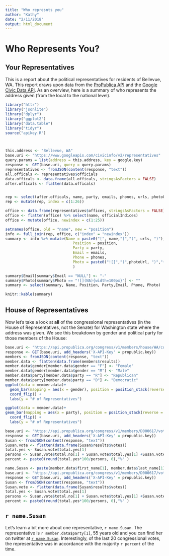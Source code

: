 ```yaml
---
title: "Who represnts you"
author: "Kathy"
date: "2/11/2018"
output: html_document
---
```


# Who Represents You?
## Your Representatives

This is a report about the political representatives for residents of Bellevue, WA. This report draws upon data from the [ProPublica API](https://projects.propublica.org/api-docs/congress-api/) and the [Google Civic Data API](https://developers.google.com/civic-information/). As an overview, here is a summary of who represents the address given (from the local to the national level).

```r
library("httr")
library("jsonlite")
library("dplyr")
library("ggplot2")
library("data.table")
library("tidyr")
source("apikey.R")



this.address <- "Bellevue, WA"
base.uri <- "https://www.googleapis.com/civicinfo/v2/representatives"
query.params = list(address = this.address, key = google.key)
response <- GET(base.uri, query = query.params)
representatives <- fromJSON(content(response, "text"))
all.officals <- representatives$officials
data.officals <- data.frame(all.officals, stringsAsFactors = FALSE)
after.officals <- flatten(data.officals)


rep <- select(after.officals, name, party, emails, phones, urls, photoUrl)
rep <- mutate(rep, index = c(1:26))

office <- data.frame(representatives$offices, stringsAsFactors = FALSE)
office <- flatten(office) %>% select(name, officialIndices)
office <- mutate(office, newindex = c(1:25))

setnames(office, old = "name", new = "position")
info <- full_join(rep, office, c("index" = "newindex"))
summary <- info %>% mutate(Name = paste0("[", name,"]","(", urls, ")"),
                              Position = position,
                              Party = party,
                              Email = emails,
                              Phone = phones,
                              Photo = paste0("![]","(",photoUrl, ")","{width=100px}")
                              )

summary$Email[summary$Email == "NULL"] <- "-"
summary$Photo[summary$Photo == "![](NA){width=100px}"] <- ""
summary <- select(summary, Name, Position, Party,Email, Phone, Photo)

```


```r
knitr::kable(summary)
```

## House of Representatives
Now let’s take a look at **all** of the congressional representatives (in the House of Representatives, not the Senate) for Washington state where the address was given. We see this breakdown by gender and political party for those members of the House:

```r
base.uri <- "https://api.propublica.org/congress/v1/members/house/WA/current.json"
response <- GET(base.uri, add_headers('X-API-Key' = propublic.key))
members <- fromJSON(content(response, "text"))
member.data <- flatten(data.frame(members$results))
member.data$gender[member.data$gender == "F"] <- "Female"
member.data$gender[member.data$gender == "M"] <- "Male"
member.data$party[member.data$party == "R"] <- "Republican"
member.data$party[member.data$party == "D"] <- "Democratic"
ggplot(data = member.data)+
  geom_bar(mapping = aes(x = gender), position = position_stack(reverse = TRUE), fill = "gray") +
  coord_flip() +
  labs(y = "# of Representatives") 

ggplot(data = member.data)+
geom_bar(mapping = aes(x = party), position = position_stack(reverse = TRUE), fill = c("blue","red")) +
  coord_flip() +
  labs(y = "# of Representatives") 
```

```r
base.uri <- "https://api.propublica.org/congress/v1/members/D000617/votes.json"
response <- GET(base.uri, add_headers('X-API-Key' = propublic.key))
Susan <- fromJSON(content(response, "text"))
Susan.vote <- flatten(data.frame(Susan$results$votes))
total.yes <- Susan.vote$total.yes[1]
persons <- Susan.vote$total.no[1] + Susan.vote$total.yes[1] +Susan.vote$total.not_voting[1]
percent <- paste0(round(total.yes*100/persons, 0),"%" )
```

```r
name.Susan <- paste(member.data$first_name[1], member.data$last_name[1])
base.uri <- "https://api.propublica.org/congress/v1/members/D000617/votes.json"
response <- GET(base.uri, add_headers('X-API-Key' = propublic.key))
Susan <- fromJSON(content(response, "text"))
Susan.vote <- flatten(data.frame(Susan$results$votes))
total.yes <- Susan.vote$total.yes[1]
persons <- Susan.vote$total.no[1] + Susan.vote$total.yes[1] +Susan.vote$total.not_voting[1]
percent <- paste0(round(total.yes*100/persons, 0),"%" )
```


## `r name.Susan`
Let’s learn a bit more about one representative, `r name.Susan`. The representative is `r member.data$party[1]`, 55 years old and you can find her on twitter at [`r name.Susan`](`r paste0("https://twitter.com/", member.data$twitter_id[1])`). Interestingly, of the last 20 congressional votes, the representative was in accordance with the majority `r percent` of the time.




